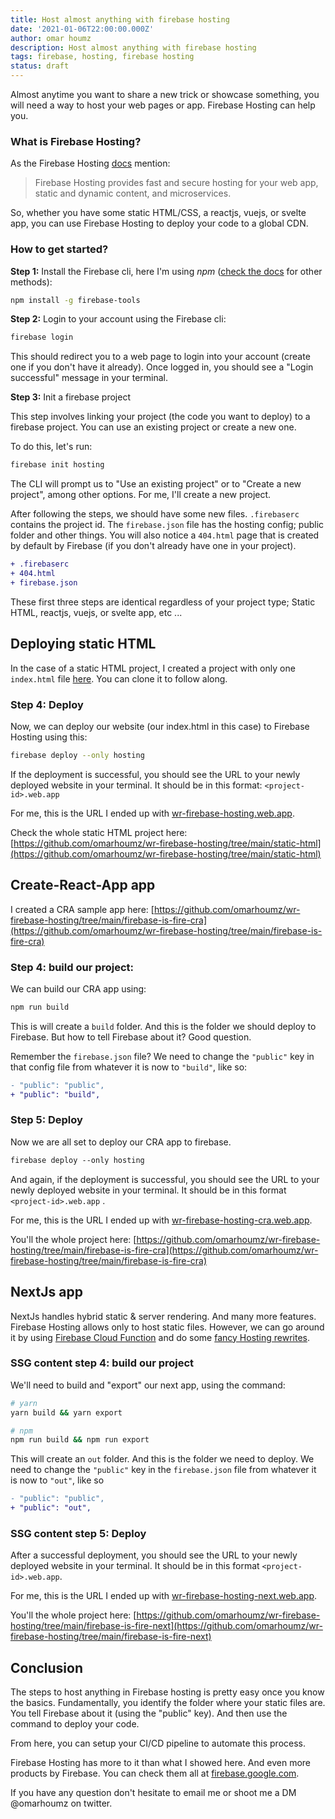 ```yaml
---
title: Host almost anything with firebase hosting
date: '2021-01-06T22:00:00.000Z'
author: omar houmz
description: Host almost anything with firebase hosting
tags: firebase, hosting, firebase hosting
status: draft
---
```


Almost anytime you want to share a new trick or showcase something, you will need a way to host your web pages or app. Firebase Hosting can help you.

### What is Firebase Hosting?

As the Firebase Hosting [docs](https://firebase.google.com/docs/hosting) mention:

> Firebase Hosting provides fast and secure hosting for your web app, static and dynamic content, and microservices.

So, whether you have some static HTML/CSS, a reactjs, vuejs, or svelte app, you can use Firebase Hosting to deploy your code to a global CDN.

### How to get started?

**Step 1:** Install the Firebase cli, here I'm using _npm_ ([check the docs](https://firebase.google.com/docs/cli) for other methods):

```bash
npm install -g firebase-tools
```

**Step 2:** Login to your account using the Firebase cli:

```bash
firebase login
```

This should redirect you to a web page to login into your account (create one if you don't have it already). Once logged in, you should see a "Login successful" message in your terminal.

**Step 3:** Init a firebase project

This step involves linking your project (the code you want to deploy) to a firebase project. You can use an existing project or create a new one.

To do this, let's run:

```bash
firebase init hosting
```

The CLI will prompt us to "Use an existing project" or to "Create a new project", among other options. For me, I'll create a new project.

After following the steps, we should have some new files. `.firebaserc` contains the project id. The `firebase.json` file has the hosting config; public folder and other things. You will also notice a `404.html` page that is created by default by Firebase (if you don't already have one in your project).

```diff
+ .firebaserc
+ 404.html
+ firebase.json
```

These first three steps are identical regardless of your project type; Static HTML, reactjs, vuejs, or svelte app, etc ...

## **Deploying static HTML**

In the case of a static HTML project, I created a project with only one `index.html` file [here](https://github.com/omarhoumz/wr-firebase-hosting/blob/main/static-html/index.html). You can clone it to follow along.

### **Step 4: Deploy**

Now, we can deploy our website (our index.html in this case) to Firebase Hosting using this:

```bash
firebase deploy --only hosting
```

If the deployment is successful, you should see the URL to your newly deployed website in your terminal. It should be in this format: `<project-id>.web.app`

For me, this is the URL I ended up with [wr-firebase-hosting.web.app](http://wr-firebase-hosting.web.app).

Check the whole static HTML project here: [https://github.com/omarhoumz/wr-firebase-hosting/tree/main/static-html](https://github.com/omarhoumz/wr-firebase-hosting/tree/main/static-html)

## Create-React-App app

I created a CRA sample app here: [https://github.com/omarhoumz/wr-firebase-hosting/tree/main/firebase-is-fire-cra](https://github.com/omarhoumz/wr-firebase-hosting/tree/main/firebase-is-fire-cra)

### Step 4: build our project:

We can build our CRA app using:

```bash
npm run build
```

This is will create a `build` folder. And this is the folder we should deploy to Firebase. But how to tell Firebase about it? Good question.

Remember the `firebase.json` file? We need to change the `"public"` key in that config file from whatever it is now to `"build"`, like so:

```diff
- "public": "public",
+ "public": "build",
```

### Step 5: Deploy

Now we are all set to deploy our CRA app to firebase.

```diff
firebase deploy --only hosting
```

And again, if the deployment is successful, you should see the URL to your newly deployed website in your terminal. It should be in this format `<project-id>.web.app` .

For me, this is the URL I ended up with [wr-firebase-hosting-cra.web.app](http://wr-firebase-hosting-cra.web.app).

You'll the whole project here: [https://github.com/omarhoumz/wr-firebase-hosting/tree/main/firebase-is-fire-cra](https://github.com/omarhoumz/wr-firebase-hosting/tree/main/firebase-is-fire-cra)

## NextJs app

NextJs handles hybrid static & server rendering. And many more features. Firebase Hosting allows only to host static files. However, we can go around it by using [Firebase Cloud Function](https://firebase.google.com/docs/functions) and do some [fancy Hosting rewrites](https://firebase.google.com/docs/hosting/full-config#rewrites).

### SSG content step 4: build our project

We'll need to build and "export" our next app, using the command:

```bash
# yarn
yarn build && yarn export

# npm
npm run build && npm run export
```

This will create an `out` folder. And this is the folder we need to deploy. We need to change the `"public"` key in the `firebase.json` file from whatever it is now to `"out"`, like so

```diff
- "public": "public",
+ "public": "out",
```

### SSG content step 5: Deploy

After a successful deployment, you should see the URL to your newly deployed website in your terminal. It should be in this format `<project-id>.web.app`.

For me, this is the URL I ended up with [wr-firebase-hosting-next.web.app](https://wr-firebase-hosting-next.web.app/).

You'll the whole project here: [https://github.com/omarhoumz/wr-firebase-hosting/tree/main/firebase-is-fire-next](https://github.com/omarhoumz/wr-firebase-hosting/tree/main/firebase-is-fire-next)

## Conclusion

The steps to host anything in Firebase hosting is pretty easy once you know the basics. Fundamentally, you identify the folder where your static files are. You tell Firebase about it (using the "public" key). And then use the command to deploy your code.

From here, you can setup your CI/CD pipeline to automate this process.

Firebase Hosting has more to it than what I showed here. And even more products by Firebase. You can check them all at [firebase.google.com](https://firebase.google.com/).

If you have any question don't hesitate to email me or shoot me a DM @omarhoumz on twitter.
